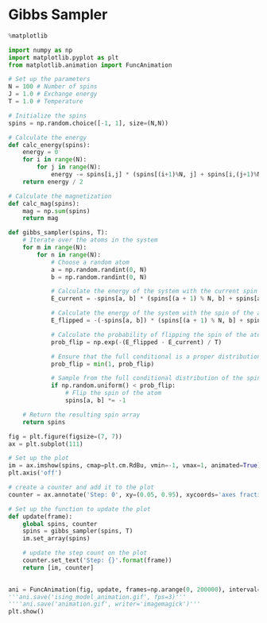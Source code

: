 # Gibbs Sampler

```python
%matplotlib

import numpy as np 
import matplotlib.pyplot as plt 
from matplotlib.animation import FuncAnimation 

# Set up the parameters 
N = 100 # Number of spins 
J = 1.0 # Exchange energy 
T = 1.0 # Temperature 

# Initialize the spins 
spins = np.random.choice([-1, 1], size=(N,N)) 

# Calculate the energy 
def calc_energy(spins): 
    energy = 0 
    for i in range(N): 
        for j in range(N): 
            energy -= spins[i,j] * (spins[(i+1)%N, j] + spins[i,(j+1)%N]) 
    return energy / 2 

# Calculate the magnetization 
def calc_mag(spins): 
    mag = np.sum(spins) 
    return mag 
```

```python
def gibbs_sampler(spins, T):
    # Iterate over the atoms in the system
    for m in range(N):
        for n in range(N):
            # Choose a random atom
            a = np.random.randint(0, N)
            b = np.random.randint(0, N)

            # Calculate the energy of the system with the current spin of the atom
            E_current = -spins[a, b] * (spins[(a + 1) % N, b] + spins[a, (b + 1) % N] + spins[(a - 1) % N, b] + spins[a, (b - 1) % N])

            # Calculate the energy of the system with the spin of the atom flipped
            E_flipped = -(-spins[a, b]) * (spins[(a + 1) % N, b] + spins[a, (b + 1) % N] + spins[(a - 1) % N, b] + spins[a, (b - 1) % N])

            # Calculate the probability of flipping the spin of the atom
            prob_flip = np.exp(-(E_flipped - E_current) / T)

            # Ensure that the full conditional is a proper distribution by adding a correction term
            prob_flip = min(1, prob_flip)

            # Sample from the full conditional distribution of the spin of the atom
            if np.random.uniform() < prob_flip:
                # Flip the spin of the atom
                spins[a, b] *= -1

    # Return the resulting spin array
    return spins
```

```python
fig = plt.figure(figsize=(7, 7)) 
ax = plt.subplot(111) 

# Set up the plot 
im = ax.imshow(spins, cmap=plt.cm.RdBu, vmin=-1, vmax=1, animated=True) 
plt.axis('off') 

# create a counter and add it to the plot
counter = ax.annotate('Step: 0', xy=(0.05, 0.95), xycoords='axes fraction', color='white')

# Set up the function to update the plot 
def update(frame): 
    global spins, counter 
    spins = gibbs_sampler(spins, T) 
    im.set_array(spins)

    # update the step count on the plot
    counter.set_text('Step: {}'.format(frame))
    return [im, counter]
    

ani = FuncAnimation(fig, update, frames=np.arange(0, 200000), interval=0, blit=True) 
'''ani.save('ising_model_animation.gif', fps=3)'''
''''ani.save('animation.gif', writer='imagemagick')'''
plt.show()
```
